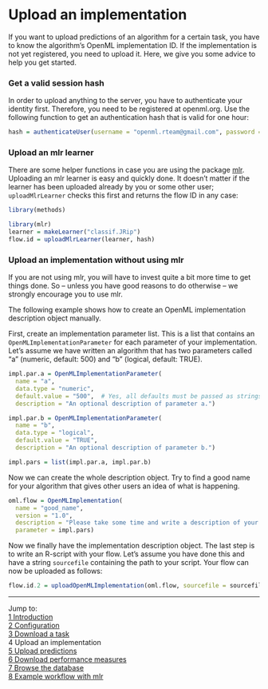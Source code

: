 Upload an implementation
========================

If you want to upload predictions of an algorithm for a certain task, you have to know the algorithm's OpenML implementation ID. If the implementation is not yet registered, you need to upload it. Here, we give you some advice to help you get started.

### Get a valid session hash
In order to upload anything to the server, you have to authenticate your identity first. Therefore, you need to be registered at openml.org. Use the following function to get an authentication hash that is valid for one hour:

```r
hash = authenticateUser(username = "openml.rteam@gmail.com", password = "testpassword")
```
### Upload an mlr learner
There are some helper functions in case you are using the package [mlr](https://github.com/berndbischl/mlr). Uploading an mlr learner is easy and quickly done. It doesn't matter if the learner has been
uploaded already by you or some other user; `uploadMlrLearner` checks this first and returns the 
flow ID in any case:
```r
library(methods)
```
```r
library(mlr)
learner = makeLearner("classif.JRip")
flow.id = uploadMlrLearner(learner, hash)
```

### Upload an implementation without using mlr
If you are not using mlr, you will have to invest quite a bit more time to get things done. So -- unless you have good reasons to do otherwise -- we strongly encourage you to use mlr. 

The following example shows how to create an OpenML implementation description object manually.

First, create an implementation parameter list. This is a list that contains an `OpenMLImplementationParameter` for each parameter of your implementation. Let's assume we have written an algorithm that has two parameters called "a" (numeric, default: 500) and "b" (logical, default: TRUE). 
```r
impl.par.a = OpenMLImplementationParameter(
  name = "a", 
  data.type = "numeric", 
  default.value = "500",  # Yes, all defaults must be passed as strings.
  description = "An optional description of parameter a.")  

impl.par.b = OpenMLImplementationParameter(
  name = "b", 
  data.type = "logical", 
  default.value = "TRUE",  
  description = "An optional description of parameter b.")  

impl.pars = list(impl.par.a, impl.par.b)
```
Now we can create the whole description object. Try to find a good name for your algorithm that gives other users an idea of what is happening. 
```r
oml.flow = OpenMLImplementation(
  name = "good_name",
  version = "1.0",
  description = "Please take some time and write a description of your algorithm/changes compared with the previous version/etc. here.",
  parameter = impl.pars)
```
Now we finally have the implementation description object. The last step is to write an R-script with your flow. Let's assume you have done this and have a string `sourcefile` containing the path to your script. Your flow can now be uploaded as follows:
```r
flow.id.2 = uploadOpenMLImplementation(oml.flow, sourcefile = sourcefile, session.hash = hash)
```

----------------------------------------------------------------------------------------------------------------------
Jump to:    
[1 Introduction](1-Introduction.md)    
[2 Configuration](2-Configuration.md)  
[3 Download a task](3-Download-a-task.md)  
4 Upload an implementation  
[5 Upload predictions](5-Upload-predictions.md)  
[6 Download performance measures](6-Download-performance-measures.md)  
[7 Browse the database](7-Browse-the-database.md)  
[8 Example workflow with mlr](8-Example-workflow-with-mlr.md)